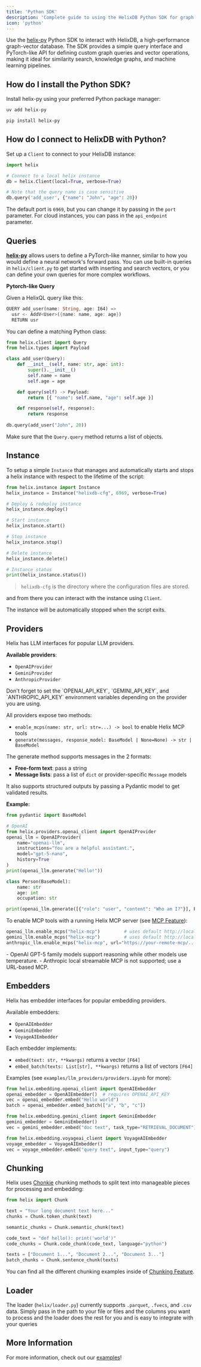 ```yaml
---
title: 'Python SDK'
description: 'Complete guide to using the HelixDB Python SDK for graph and vector operations with code examples'
icon: 'python'
---
```


Use the [helix-py](https://github.com/HelixDB/helix-py) Python SDK to interact with HelixDB, a high-performance graph-vector database. The SDK provides a simple query interface and PyTorch-like API for defining custom graph queries and vector operations, making it ideal for similarity search, knowledge graphs, and machine learning pipelines.

## How do I install the Python SDK?

Install helix-py using your preferred Python package manager:

<CodeGroup>

```bash uv
uv add helix-py
```

```bash pip
pip install helix-py
```

</CodeGroup>

## How do I connect to HelixDB with Python?

Set up a `Client` to connect to your HelixDB instance:

```python Python
import helix

# Connect to a local helix instance
db = helix.Client(local=True, verbose=True)

# Note that the query name is case sensitive
db.query('add_user', {"name": "John", "age": 20})
```
The default port is `6969`, but you can change it by passing in the `port` parameter.
For cloud instances, you can pass in the `api_endpoint` parameter.

## Queries
[**helix-py**](https://github.com/HelixDB/helix-py) allows users to define a PyTorch-like manner, similar to how
you would define a neural network's forward pass. You can use built-in queries in `helix/client.py`
to get started with inserting and search vectors, or you can define your own queries for more complex workflows.

**Pytorch-like Query**

Given a HelixQL query like this:
```rust query.hx
QUERY add_user(name: String, age: I64) =>
  usr <- AddV<User>({name: name, age: age})
  RETURN usr
```

You can define a matching Python class:
```python Python
from helix.client import Query
from helix.types import Payload

class add_user(Query):
    def __init__(self, name: str, age: int):
        super().__init__()
        self.name = name
        self.age = age

    def query(self) -> Payload:
        return [{ "name": self.name, "age": self.age }]

    def response(self, response):
        return response
        
db.query(add_user("John", 20))
```

Make sure that the `Query.query` method returns a list of objects.

## Instance
To setup a simple `Instance` that manages and automatically starts and stops a helix instance with respect
to the lifetime of the script:

```python Python
from helix.instance import Instance
helix_instance = Instance("helixdb-cfg", 6969, verbose=True)

# Deploy & redeploy instance
helix_instance.deploy()

# Start instance
helix_instance.start()

# Stop instance
helix_instance.stop()

# Delete instance
helix_instance.delete()

# Instance status
print(helix_instance.status())
```
> `helixdb-cfg` is the directory where the configuration files are stored.

and from there you can interact with the instance using `Client`.

The instance will be automatically stopped when the script exits.

## Providers
Helix has LLM interfaces for popular LLM providers. 

**Available providers**:
- `OpenAIProvider`
- `GeminiProvider`
- `AnthropicProvider`

<Warning>
Don't forget to set the `OPENAI_API_KEY`, `GEMINI_API_KEY`, and `ANTHROPIC_API_KEY` environment variables depending on the provider you are using.
</Warning>

All providers expose two methods:
- `enable_mcps(name: str, url: str=...) -> bool` to enable Helix MCP tools
- `generate(messages, response_model: BaseModel | None=None) -> str | BaseModel`

The generate method supports messages in the 2 formats:
- **Free-form text**: pass a string
- **Message lists**: pass a list of `dict` or provider-specific `Message` models

It also supports structured outputs by passing a Pydantic model to get validated results.

**Example:**
```python
from pydantic import BaseModel

# OpenAI
from helix.providers.openai_client import OpenAIProvider
openai_llm = OpenAIProvider(
    name="openai-llm",
    instructions="You are a helpful assistant.",
    model="gpt-5-nano",
    history=True
)
print(openai_llm.generate("Hello!"))

class Person(BaseModel):
    name: str
    age: int
    occupation: str

print(openai_llm.generate([{"role": "user", "content": "Who am I?"}], Person))
```

To enable MCP tools with a running Helix MCP server (see [MCP Feature](../../features/mcp/helix-mcp)):
```python
openai_llm.enable_mcps("helix-mcp")         # uses default http://localhost:8000/mcp/
gemini_llm.enable_mcps("helix-mcp")         # uses default http://localhost:8000/mcp/
anthropic_llm.enable_mcps("helix-mcp", url="https://your-remote-mcp/...")
```

<Note>
- OpenAI GPT-5 family models support reasoning while other models use temperature.
- Anthropic local streamable MCP is not supported; use a URL-based MCP.
</Note>

## Embedders
Helix has embedder interfaces for popular embedding providers.

Available embedders:
- `OpenAIEmbedder`
- `GeminiEmbedder`
- `VoyageAIEmbedder`

Each embedder implements:
- `embed(text: str, **kwargs)` returns a vector `[F64]`
- `embed_batch(texts: List[str], **kwargs)` returns a list of vectors `[F64]`

Examples (see `examples/llm_providers/providers.ipynb` for more):
```python
from helix.embedding.openai_client import OpenAIEmbedder
openai_embedder = OpenAIEmbedder()  # requires OPENAI_API_KEY
vec = openai_embedder.embed("Hello world")
batch = openai_embedder.embed_batch(["a", "b", "c"])

from helix.embedding.gemini_client import GeminiEmbedder
gemini_embedder = GeminiEmbedder()
vec = gemini_embedder.embed("doc text", task_type="RETRIEVAL_DOCUMENT")

from helix.embedding.voyageai_client import VoyageAIEmbedder
voyage_embedder = VoyageAIEmbedder()
vec = voyage_embedder.embed("query text", input_type="query")
```

## Chunking

Helix uses [Chonkie](https://chonkie.ai/) chunking methods to split text into manageable pieces for processing and embedding:

```python
from helix import Chunk

text = "Your long document text here..."
chunks = Chunk.token_chunk(text)

semantic_chunks = Chunk.semantic_chunk(text)

code_text = "def hello(): print('world')"
code_chunks = Chunk.code_chunk(code_text, language="python")

texts = ["Document 1...", "Document 2...", "Document 3..."]
batch_chunks = Chunk.sentence_chunk(texts)
```

You can find all the different chunking examples inside of [Chunking Feature](../../features/chunking/helix-chunking).

## Loader
The loader (`helix/loader.py`) currently supports `.parquet`, `.fvecs`, and `.csv` data. Simply pass in the path to your
file or files and the columns you want to process and the loader does the rest for you and is easy to integrate with
your queries

## More Information
For more information, check out our [examples](https://github.com/HelixDB/helix-py/tree/main/examples)!

